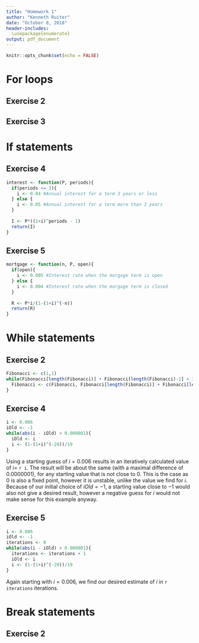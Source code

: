 ```yaml
---
title: "Homework 1"
author: "Kenneth Ruiter"
date: "October 8, 2018"
header-includes:
  \usepackage{enumerate}
output: pdf_document
---
```


```r
knitr::opts_chunk$set(echo = FALSE)
```
\newpage

# For loops

## Exercise 2

\begin{enumerate}[(a)]
  \item
```r
n <- 30
Fibonacci <- numeric(n)
Fibonacci[1] <- Fibonacci[2] <- 1
for (i in 3:n) {
  Fibonacci[i] <- Fibonacci[i-2] + Fibonacci[i-1]
}

convergingsequence <- Fibonacci[2:n]/Fibonacci[1:(n-1)]
```
The first 29 elements of the sequence of ratios of the form $f_n/f_{n-1}$ is given by: \\
\\
`r convergingsequence` \\
\\
Note that the sequence seems to be converging to about `r convergingsequence[29]`.
  
  \item
The golden ratio is $\frac{1+\sqrt{5}}{2} \approx$ `r (1+sqrt(5))/2`. This does seem to be the value that the sequence in part (a) is converging to. We will prove that this is the case. \\
\\
Let $n > 4$. Then 
$$\frac{f_n}{f_{n-1}} = \frac{f_{n-1}+f_{n-2}}{f_{n-1}} = 1 + \frac{f_{n-2}}{f_{n-2}+f_{n-3}} = 1+\frac{1}{\frac{f_{n-2}+f_{n-3}}{f_{n-2}}}.$$ 
Now note that we can rewrite the denominator of the final fraction, $\frac{f_{n-2}+f_{n-3}}{f_{n-2}}$, the same way as the second fraction, $\frac{f_{n-1}+f_{n-2}}{f_{n-1}}$, and as long as $n$ is big enough we can continue doing this. Thus if we are looking at the limit for $n$ to $\infty$, we can express the ratio as an "infinite fraction".
$$\frac{f_n}{f_{n-1}} = \frac{1}{1+\frac{1}{1+\frac{1}{\dots}}} $$
Now all that remains to be show is that this infinite fraction is equal to the golden ratio. To do this, let us first assign the value $x$ to it, such that $x = \frac{1}{1+\frac{1}{1+\frac{1}{\dots}}}$. However, then $1 + \frac{1}{x} = \frac{1}{1+\frac{1}{1+\frac{1}{1+\frac{1}{\dots}}}} = x$. Now we can simply compute $x$ from this quadratic equation.
$$1 + \frac{1}{x} = x \implies x^2 - x - 1=0 \implies x = \frac{1 \pm \sqrt{1-4*1*-1}}{2*1} = \frac{1\pm \sqrt{5}}{2}.$$
Noting that $x$ should be positive, finally proves that indeed $\frac{f_n}{f_{n-1}} \rightarrow \frac{1+ \sqrt{5}}{2}$, as $n \rightarrow \infty$.

\end{enumerate}

## Exercise 3

\begin{enumerate}[(a)]
  \item
We are taking $0$ and adding the numbers $1,2,3,4$ and $5$ to it to obtain $0+1+2+3+4+5=15$.
```r
answer <- 0
for (j in 1:5) {
  answer <- answer + j
}
```
Checking in R gives us that answer = `r answer`.

  \item
We begin with an empty set and then add the values $1$ to $5$ as elements to it, leaving us with the vector $(1,2,3,4,5)$.
```r
answer <- NULL
for(j in 1:5){
  answer <- c(answer,j)
}
```
Checking in R gives us that answer = (`r answer`).

  \item
Instead of beginning with an empty set, we now start with the value $0$. Adding the values $1$ to $5$ as elements results in the vector $(0,1,2,3,4,5)$.
```r
answer <- 0
for(j in 1:5){
  answer <- c(answer,j)
}
```
Checking in R gives us that answer = (`r answer`).

  \item
This time we are multiplying the answer by $1$ to $5$, so that the result is $1*1*2*3*4*5 = 120$.
```r
answer <- 1
for (j in 1:5) {
  answer <- answer * j
}
```
Checking in R gives us that answer = `r answer`.

  \item
Now we are creating a vector of $16$ elements, starting with $3$, where each next element is given by \linebreak $7*$(the last element) mod $31$. This gives the vector $(3,21,23,6,11,15,12,22,30,24,13,29,17,26,27,3)$.
```r
answer <- 3
for(j in 1:15){
  answer <- c(answer, (7*answer[j]) %% 31)
}
```
Checking in R gives us that answer = (`r answer`). Note here that the last element of the vector is the same as the first. By just inspecting the sequence of numbers, the pattern is not easy to see, however if we were to know (or guess) that the next element in the sequence is only dependent on the element preceding it, then we can predict that the successive element of the sequence is $21$, as this is also the value of the second element.

\end{enumerate}

\newpage
# If statements

## Exercise 4

```r
interest <- function(P, periods){
  if(periods <= 3){
    i <- 0.04 #Annual interest for a term 3 years or less
  } else {
    i <- 0.05 #Annual interest for a term more than 3 years
  }
  
  I <- P*((1+i)^periods - 1)
  return(I)
}
```

## Exercise 5

```r
mortgage <- function(n, P, open){
  if(open){
    i <- 0.005 #Interest rate when the morgage term is open
  } else {
    i <- 0.004 #Interest rate when the morgage term is closed
  }
  
  R <- P*i/(1-(1+i)^(-n))
  return(R)
}
```

\newpage
# While statements

## Exercise 2

```r
Fibonacci <- c(1,1)
while(Fibonacci[length(Fibonacci)] + Fibonacci[length(Fibonacci)-1] < 300){
  Fibonacci <- c(Fibonacci, Fibonacci[length(Fibonacci)] + Fibonacci[length(Fibonacci)-1])
}
```

## Exercise 4

```r
i <- 0.006
iOld <- -1
while(abs(i - iOld) > 0.000001){
  iOld <- i
  i <- (1-(1+i)^(-20))/19
}
```
Using a starting guess of $i=0.006$ results in an iteratively calculated value of $i=$ `r i`. The result will be about the same (with a maximal difference of $0.0000001$), for any starting value that is not close to $0$. This is the case as $0$ is also a fixed point, however it is unstable, unlike the value we find for $i$. Because of our initial choice of $iOld = -1$, a starting value close to $-1$ would also not give a desired result, however a negative guess for $i$ would not make sense for this example anyway.

## Exercise 5

```r
i <- 0.006
iOld <- -1
iterations <- 0
while(abs(i - iOld) > 0.000001){
  iterations <- iterations + 1
  iOld <- i
  i <- (1-(1+i)^(-20))/19
}
```
Again starting with $i=0.006$, we find our desired estimate of $i$ in `r iterations` iterations.

\newpage
# Break statements

## Exercise 2

\begin{enumerate}[(a)]
  \item
Done.

  \item
Let $p \geq \sqrt{n}$. Now consider any integer $q$, such that $p \leq q \leq n$. \\
If $q$ is prime, then it is still in $sieve$ as there cannot have been any number $\tilde{p}$ in $sieve$ smaller than $q$, such that $q = 0 \mod \tilde{p}$, by the definition of a prime number. \\
If $q$ is not prime, then there must exist integers $a,b \neq 1$ such that $q = a*b$. Now suppose $a,b > \sqrt{n}$. Then $q = a*b > \sqrt{n}*\sqrt{n} = n$, which contradicts our assumption, meaning that at least one of $a$ and $b$ must be smaller than or equal to $\sqrt{n}$. Without loss of generality, assume that $a \leq \sqrt{n}$. Now if $a$ is prime, then at some point we had that $p=a$, at which point then $q = 0 \mod p$, so $q$ can currently not be an element of $sieve$ anymore. If $a$ is not prime, then there must have been some point where $p = \tilde{a}$ where $a = 0 \mod p$. But then also $q = a*b = 0 \mod p$, meaning $q$ can currently still not be an element of $sieve$. Therefore all elements left in $sieve$ once $p \geq \sqrt{n}$ must be prime.

  \item
```r
Erastosthenes <- function(n) {
  if(n >= 2) {
    sieve <- seq(2,n)
    primes <- c()
    repeat{
      p <- sieve[1]
      if(p >= sqrt(n)){
        primes <- c(primes, sieve)
        break
      }
      primes <- c(primes,p)
      sieve <- sieve[(sieve %% p) != 0]
    }
    return(primes)
  } else {
    stop("Input value of n should be at least 2.")
  }
}
```

\end{enumerate}